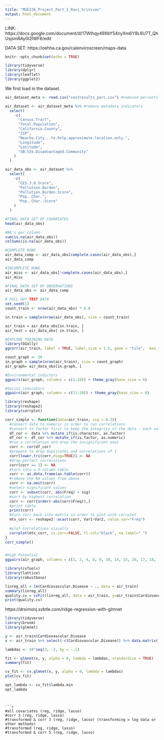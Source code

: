 ```yaml
---
title: "MSE226_Project_Part_1_Ravi_Srinivas"
output: html_document
---
```


LINK: https://docs.google.com/document/d/17WIhqy49XbY54nyXm6Y8L6U7T_QhUsjsmRAy0I2lWF8/edit

DATA SET: https://oehha.ca.gov/calenviroscreen/maps-data

```r
knitr::opts_chunk$set(echo = TRUE)

library(tidyverse)
library(dplyr)
library(leaflet)
library(ggplot2)

```

We first load in the dataset. 
```r
air_dataset_meta <- read.csv("ces3results_perc.csv") #removed percentile columns before uploading

air_dataset <- air_dataset_meta %>% #remove metadata indicators
  select(
    -c(
      "Census.Tract",
      "Total.Population",
      "California.County",
      "ZIP",
      "Nearby.City...to.help.approximate.location.only.",
      "Longitude", 
      "Latitude", 
      "SB.535.Disadvantaged.Community"
    )
  )

air_data_obs <- air_dataset %>% 
  select(
    -c(
      "CES.3.0.Score", 
      "Pollution.Burden",
      "Pollution.Burden.Score",
      "Pop..Char.", 
      "Pop..Char..Score"
    )
  )

#FINAL DATA SET OF COVARIATES
head(air_data_obs)

```

```r
#NA's per column 
sum(is.na(air_data_obs))
colSums(is.na(air_data_obs))
```
```r
#COMPLETE ROWS
air_data_comp <- air_data_obs[complete.cases(air_data_obs),]
air_data_comp

#INCOMPLETE ROWS
air_miss <- air_data_obs[!complete.cases(air_data_obs),]
air_miss

#FINAL DATA SET OF OBSERVATIONS
air_data_obs <- air_data_comp
```
```r
# PULL OUT TEST DATA
set.seed(1)
count_train <- nrow(air_data_obs) * 0.8

in.train = sample(nrow(air_data_obs), size = count_train)

air_train = air_data_obs[in.train, ]
air_test = air_data_obs[-in.train, ]

```


```r
#EXPLORE TRAINING DATA
library(GGally)
ggcorr(air_train, label = TRUE, label_size = 1.5, geom = "tile",  max_size = 6, hjust = 0.8, size = 2) 

```

```r
count_graph <- 50
in.graph = sample(nrow(air_train), size = count_graph)
air_graph= air_data_obs[in.graph, ]

#Environmental indictors 
ggpairs(air_graph, columns = c(1:10)) + theme_gray(base_size = 6)

#Social indicators
ggpairs(air_graph, columns = c(11:20)) + theme_gray(base_size = 6)

```

```r
library(reshape)
library(reshape2)
library(corrplot)

corr_simple <- function(data=air_train, sig = 0.3){
  #convert data to numeric in order to run correlations
  #convert to factor first to keep the integrity of the data - each value will become a number rather than turn into NA
  df_cor <- data %>% mutate_if(is.character, as.factor)
  df_cor <- df_cor %>% mutate_if(is.factor, as.numeric)
  #run a correlation and drop the insignificant ones
  corr <- cor(df_cor)
  #prepare to drop duplicates and correlations of 1     
  corr[lower.tri(corr,diag=TRUE)] <- NA 
  #drop perfect correlations
  corr[corr == 1] <- NA 
  #turn into a 3-column table
  corr <- as.data.frame(as.table(corr))
  #remove the NA values from above 
  corr <- na.omit(corr) 
  #select significant values  
  corr <- subset(corr, abs(Freq) > sig) 
  #sort by highest correlation
  corr <- corr[order(-abs(corr$Freq)),] 
  #print table
  print(corr)
  #turn corr back into matrix in order to plot with corrplot
  mtx_corr <- reshape2::acast(corr, Var1~Var2, value.var="Freq")
  
  #plot correlations visually
  corrplot(mtx_corr, is.corr=FALSE, tl.col="black", na.label=" ")
}
corr_simple()


#High Potential 
ggpairs(air_graph, columns = c(1, 2, 4, 8, 9, 10, 14, 15, 16, 17, 18, 19, 20)) + theme_gray(base_size = 6)
```

```r
library(cvTools)
library(lattice)
library(robustbase)

linreg_all = lm(Cardiovascular.Disease ~ ., data = air_train)
summary(linreg_all)
quality.cv = cvFit(linreg_all, data = air_train, y=air_train$Cardiovascular.Disease, K = 10, seed=1)
print(quality.cv)
```


https://drsimonj.svbtle.com/ridge-regression-with-glmnet
```r
library(tidyverse)
library(broom)
library(glmnet)

y <- air_train$Cardiovascular.Disease
x <- air_train %>% select(-c(Cardiovascular.Disease)) %>% data.matrix()

lambdas <- 10^seq(3, -2, by = -.1)

fit <- glmnet(x, y, alpha = 0, lambda = lambdas, standardize = TRUE)
summary(fit)

cv_fit <- cv.glmnet(x, y, alpha = 0, lambda = lambdas)
plot(cv_fit)

opt_lambda <- cv_fit$lambda.min
opt_lambda
```

```


```r
#all covariates (reg, ridge, lasso)
#corr 3 (reg, ridge, lasso)
#transformed & corr 3 (reg, ridge, lasso) (transforming = log data or other methods)
#transformed (reg, ridge, lasso)
#transformed & corr 5 (reg, ridge, lasso)
```


